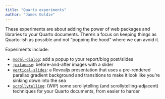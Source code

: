 ```yaml
---
title: "Quarto experiments"
author: "James Goldie"
---
```


These experiments are about adding the power of web packages and libraries to your Quarto documents. There's a focus on keeping things as Quarto-ish as possible and not "popping the hood" where we can avoid it.

Experiments include:

* [`modal-dialog`](./modal-dialog): add a popup to your report/blog post/slides
* [`juxtapose`](./juxtapose): before-and-after images with a slider
* [`vertical-slides`](./vertical-slides): a Revealjs presentation that uses a pre-rendered parallax gradient background and transitions to make it look like you're sinking down into the sea
* [`scrollytelling`](./scrollytelling): (WIP) some scrollytelling (and scrollytelling-adjacent) techniques for your Quarto documents, from easier to harder

